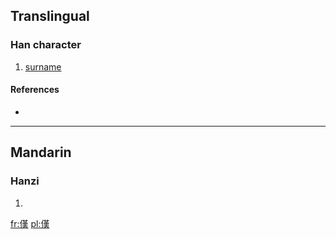 ==Translingual==

===Han character===
{{Han char|rn=9|rad=人|as=11|sn=13|four=|canj=人廿中人 (OTLO)}}

# [[surname]]

====References====
* {{Han ref|kx=0115.070|dkj=01035|dj=0245.050|hdz=10208.030|uh=50BC|ud=20668}}

----

==Mandarin==

===Hanzi===
{{cmn-hanzi|pin=[[hàn]] ([[han4]])|wg=han<sup>4</sup>}}

# {{defn|Mandarin|sort=人11}}

[[fr:傼]]
[[pl:傼]]